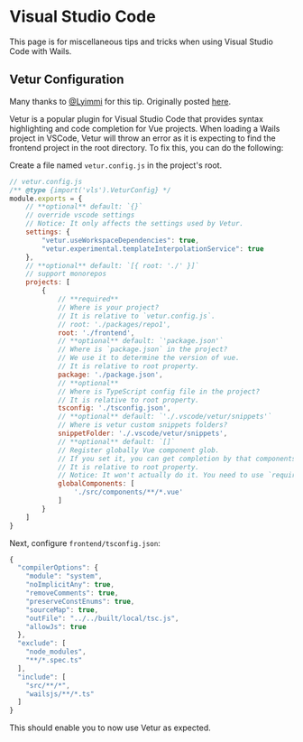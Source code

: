 
# Visual Studio Code

This page is for miscellaneous tips and tricks when using Visual Studio Code with Wails.

## Vetur Configuration

Many thanks to [@Lyimmi](https://github.com/Lyimmi) for this tip. Originally posted 
[here](https://github.com/wailsapp/wails/issues/1791#issuecomment-1228158349).

Vetur is a popular plugin for Visual Studio Code that provides syntax highlighting and code completion
for Vue projects. When loading a Wails project in VSCode, Vetur will throw an error as it is expecting 
to find the frontend project in the root directory. To fix this, you can do the following:

Create a file named `vetur.config.js` in the project's root.

```javascript
// vetur.config.js
/** @type {import('vls').VeturConfig} */
module.exports = {
    // **optional** default: `{}`
    // override vscode settings
    // Notice: It only affects the settings used by Vetur.
    settings: {
        "vetur.useWorkspaceDependencies": true,
        "vetur.experimental.templateInterpolationService": true
    },
    // **optional** default: `[{ root: './' }]`
    // support monorepos
    projects: [
        {
            // **required**
            // Where is your project?
            // It is relative to `vetur.config.js`.
            // root: './packages/repo1',
            root: './frontend',
            // **optional** default: `'package.json'`
            // Where is `package.json` in the project?
            // We use it to determine the version of vue.
            // It is relative to root property.
            package: './package.json',
            // **optional**
            // Where is TypeScript config file in the project?
            // It is relative to root property.
            tsconfig: './tsconfig.json',
            // **optional** default: `'./.vscode/vetur/snippets'`
            // Where is vetur custom snippets folders?
            snippetFolder: './.vscode/vetur/snippets',
            // **optional** default: `[]`
            // Register globally Vue component glob.
            // If you set it, you can get completion by that components.
            // It is relative to root property.
            // Notice: It won't actually do it. You need to use `require.context` or `Vue.component`
            globalComponents: [
                './src/components/**/*.vue'
            ]
        }
    ]
}
```

Next, configure `frontend/tsconfig.json`:

```javascript
{
  "compilerOptions": {
    "module": "system",
    "noImplicitAny": true,
    "removeComments": true,
    "preserveConstEnums": true,
    "sourceMap": true,
    "outFile": "../../built/local/tsc.js",
    "allowJs": true
  },
  "exclude": [
    "node_modules",
    "**/*.spec.ts"
  ],
  "include": [
    "src/**/*",
    "wailsjs/**/*.ts"
  ]
}
```
This should enable you to now use Vetur as expected.
